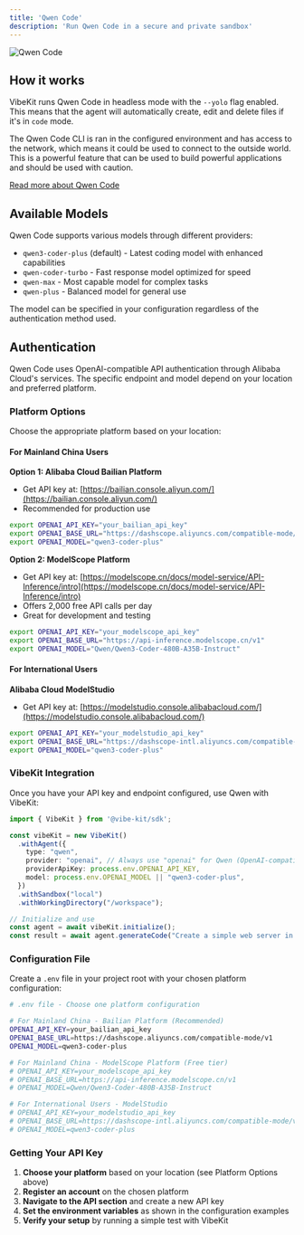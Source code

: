 ```yaml
---
title: 'Qwen Code'
description: 'Run Qwen Code in a secure and private sandbox'
---
```


<img
  src="/images/qwen.png"
  alt="Qwen Code"
/>

## How it works

VibeKit runs Qwen Code in headless mode with the `--yolo` flag enabled. This means that the agent will automatically create, edit and delete files if it's in `code` mode.

The Qwen Code CLI is ran in the configured environment and has access to the network, which means it could be used to connect to the outside world. This is a powerful feature that can be used to build powerful applications and should be used with caution.

[Read more about Qwen Code](https://github.com/QwenLM/qwen-code)

## Available Models

Qwen Code supports various models through different providers:

- `qwen3-coder-plus` (default) - Latest coding model with enhanced capabilities
- `qwen-coder-turbo` - Fast response model optimized for speed
- `qwen-max` - Most capable model for complex tasks
- `qwen-plus` - Balanced model for general use

The model can be specified in your configuration regardless of the authentication method used.

## Authentication

Qwen Code uses OpenAI-compatible API authentication through Alibaba Cloud's services. The specific endpoint and model depend on your location and preferred platform.

### Platform Options

Choose the appropriate platform based on your location:

#### For Mainland China Users

**Option 1: Alibaba Cloud Bailian Platform**
- Get API key at: [https://bailian.console.aliyun.com/](https://bailian.console.aliyun.com/)
- Recommended for production use

```bash
export OPENAI_API_KEY="your_bailian_api_key"
export OPENAI_BASE_URL="https://dashscope.aliyuncs.com/compatible-mode/v1"
export OPENAI_MODEL="qwen3-coder-plus"
```

**Option 2: ModelScope Platform**
- Get API key at: [https://modelscope.cn/docs/model-service/API-Inference/intro](https://modelscope.cn/docs/model-service/API-Inference/intro)
- Offers 2,000 free API calls per day
- Great for development and testing

```bash
export OPENAI_API_KEY="your_modelscope_api_key"
export OPENAI_BASE_URL="https://api-inference.modelscope.cn/v1"
export OPENAI_MODEL="Qwen/Qwen3-Coder-480B-A35B-Instruct"
```

#### For International Users

**Alibaba Cloud ModelStudio**
- Get API key at: [https://modelstudio.console.alibabacloud.com/](https://modelstudio.console.alibabacloud.com/)

```bash
export OPENAI_API_KEY="your_modelstudio_api_key"
export OPENAI_BASE_URL="https://dashscope-intl.aliyuncs.com/compatible-mode/v1"
export OPENAI_MODEL="qwen3-coder-plus"
```

### VibeKit Integration

Once you have your API key and endpoint configured, use Qwen with VibeKit:

```typescript
import { VibeKit } from '@vibe-kit/sdk';

const vibeKit = new VibeKit()
  .withAgent({
    type: "qwen",
    provider: "openai", // Always use "openai" for Qwen (OpenAI-compatible)
    providerApiKey: process.env.OPENAI_API_KEY,
    model: process.env.OPENAI_MODEL || "qwen3-coder-plus",
  })
  .withSandbox("local")
  .withWorkingDirectory("/workspace");

// Initialize and use
const agent = await vibeKit.initialize();
const result = await agent.generateCode("Create a simple web server in Node.js", "code");
```

### Configuration File

Create a `.env` file in your project root with your chosen platform configuration:

```bash
# .env file - Choose one platform configuration

# For Mainland China - Bailian Platform (Recommended)
OPENAI_API_KEY=your_bailian_api_key
OPENAI_BASE_URL=https://dashscope.aliyuncs.com/compatible-mode/v1
OPENAI_MODEL=qwen3-coder-plus

# For Mainland China - ModelScope Platform (Free tier)
# OPENAI_API_KEY=your_modelscope_api_key
# OPENAI_BASE_URL=https://api-inference.modelscope.cn/v1
# OPENAI_MODEL=Qwen/Qwen3-Coder-480B-A35B-Instruct

# For International Users - ModelStudio
# OPENAI_API_KEY=your_modelstudio_api_key
# OPENAI_BASE_URL=https://dashscope-intl.aliyuncs.com/compatible-mode/v1
# OPENAI_MODEL=qwen3-coder-plus
```

### Getting Your API Key

1. **Choose your platform** based on your location (see Platform Options above)
2. **Register an account** on the chosen platform
3. **Navigate to the API section** and create a new API key
4. **Set the environment variables** as shown in the configuration examples
5. **Verify your setup** by running a simple test with VibeKit
